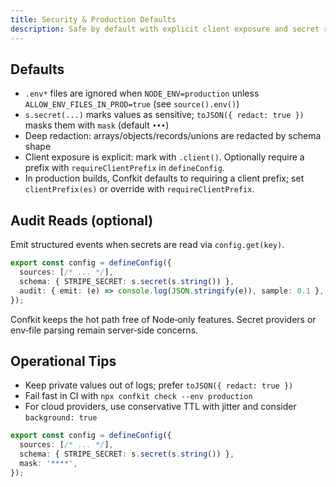 ```yaml
---
title: Security & Production Defaults
description: Safe by default with explicit client exposure and secret redaction.
---
```


## Defaults

- `.env*` files are ignored when `NODE_ENV=production` unless `ALLOW_ENV_FILES_IN_PROD=true` (see `source().env()`)
- `s.secret(...)` marks values as sensitive; `toJSON({ redact: true })` masks them with `mask` (default `•••`)
- Deep redaction: arrays/objects/records/unions are redacted by schema shape
- Client exposure is explicit: mark with `.client()`. Optionally require a prefix with `requireClientPrefix` in `defineConfig`.
- In production builds, Confkit defaults to requiring a client prefix; set `clientPrefix(es)` or override with `requireClientPrefix`.

## Audit Reads (optional)

Emit structured events when secrets are read via `config.get(key)`.

```ts title="Audit secret reads"
export const config = defineConfig({
  sources: [/* ... */],
  schema: { STRIPE_SECRET: s.secret(s.string()) },
  audit: { emit: (e) => console.log(JSON.stringify(e)), sample: 0.1 }, // 10% sample
});
```

<Callout title="Edge/Serverless">
  Confkit keeps the hot path free of Node‑only features. Secret providers or env‑file parsing remain server‑side concerns.
</Callout>

## Operational Tips

- Keep private values out of logs; prefer `toJSON({ redact: true })`
- Fail fast in CI with `npx confkit check --env production`
- For cloud providers, use conservative TTL with jitter and consider `background: true`
```ts title="Custom mask"
export const config = defineConfig({
  sources: [/* ... */],
  schema: { STRIPE_SECRET: s.secret(s.string()) },
  mask: '****',
});
```
